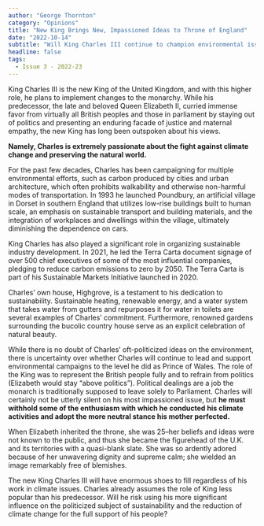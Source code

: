 ```yaml
---
author: "George Thornton"
category: "Opinions"
title: "New King Brings New, Impassioned Ideas to Throne of England"
date: "2022-10-14"
subtitle: "Will King Charles III continue to champion environmental issues as he did as Prince of Wales?"
headline: false
tags:
  - Issue 3 - 2022-23
---
```


King Charles III is the new King of the United Kingdom, and with this higher role, he plans to implement changes to the monarchy. While his predecessor, the late and beloved Queen Elizabeth II, curried immense favor from virtually all British peoples and those in parliament by staying out of politics and presenting an enduring facade of justice and maternal empathy, the new King has long been outspoken about his views.

**Namely, Charles is extremely passionate about the fight against climate change and preserving the natural world.**

For the past few decades, Charles has been campaigning for multiple environmental efforts, such as carbon produced by cities and urban architecture, which often prohibits walkability and otherwise non-harmful modes of transportation. In 1993 he launched Poundbury, an artificial village in Dorset in southern England that utilizes low-rise buildings built to human scale, an emphasis on sustainable transport and building materials, and the integration of workplaces and dwellings within the village, ultimately diminishing the dependence on cars.

King Charles has also played a significant role in organizing sustainable industry development. In 2021, he led the Terra Carta document signage of over 500 chief executives of some of the most influential companies, pledging to reduce carbon emissions to zero by 2050. The Terra Carta is part of his Sustainable Markets Initiative launched in 2020.

Charles’ own house, Highgrove, is a testament to his dedication to sustainability. Sustainable heating, renewable energy, and a water system that takes water from gutters and repurposes it for water in toilets are several examples of Charles’ commitment. Furthermore, renowned gardens surrounding the bucolic country house serve as an explicit celebration of natural beauty.

While there is no doubt of Charles’ oft-politicized ideas on the environment, there is uncertainty over whether Charles will continue to lead and support environmental campaigns to the level he did as Prince of Wales. The role of the King was to represent the British people fully and to refrain from politics (Elizabeth would stay “above politics”). Political dealings are a job the monarch is traditionally supposed to leave solely to Parliament. Charles will certainly not be utterly silent on his most impassioned issue, but **he must withhold some of the enthusiasm with which he conducted his climate activities and adopt the more neutral stance his mother perfected.**

When Elizabeth inherited the throne, she was 25–her beliefs and ideas were not known to the public, and thus she became the figurehead of the U.K. and its territories with a quasi-blank slate. She was so ardently adored because of her unwavering dignity and supreme calm; she wielded an image remarkably free of blemishes.

The new King Charles III will have enormous shoes to fill regardless of his work in climate issues. Charles already assumes the role of King less popular than his predecessor. Will he risk using his more significant influence on the politicized subject of sustainability and the reduction of climate change for the full support of his people?
